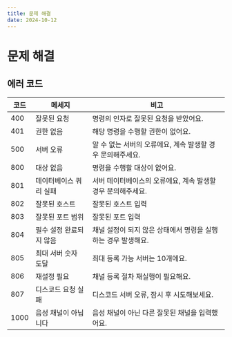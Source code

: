 ```yaml
---
title: 문제 해결
date: 2024-10-12
---
```


# 문제 해결
## 에러 코드
| 코드 | 메세지 | 비고 |
| - | - | - |
| 400 | 잘못된 요청 | 명령의 인자로 잘못된 요청을 받았어요. |
| 401 | 권한 없음 | 해당 명령을 수행할 권한이 없어요. |
| 500 | 서버 오류 | 알 수 없는 서버의 오류에요, 계속 발생할 경우 문의해주세요. |
| 800 | 대상 없음 | 명령을 수행할 대상이 없어요. |
| 801 | 데이터베이스 쿼리 실패 | 서버 데이터베이스의 오류에요, 계속 발생할 경우 문의해주세요. |
| 802 | 잘못된 호스트 | 잘못된 호스트 입력 |
| 803 | 잘못된 포트 범위 | 잘못된 포트 입력 |
| 804 | 필수 설정 완료되지 않음 | 채널 설정이 되지 않은 상태에서 명령을 실행하는 경우 발생해요. |
| 805 | 최대 서버 숫자 도달 | 최대 등록 가능 서버는 10개에요. |
| 806 | 재설정 필요 | 채널 등록 절차 재실행이 필요해요. |
| 807 | 디스코드 요청 실패 | 디스코드 서버 오류, 잠시 후 시도해보세요. |
| 1000 | 음성 채널이 아닙니다 | 음성 채널이 아닌 다른 잘못된 채널을 입력했어요. |